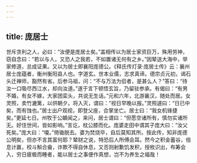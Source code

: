 ```yaml
---
---
---
```

title: 庞居士
---




世斥贪利之人，必曰：“汝便是庞居士矣。”盖相传以为居士家资巨万，殊用劳神，窃自念曰：“若以与人，又恐人之我若，不如置诸无何有之乡。”因辇送大海中，举家修道，总成证果。又以为居士即襄阳庞德公。《释氏传灯录·庞居士传》云：襄州居士庞蕴者，衡州衡阳县人也。字道玄。世本业儒，志求真谛。德宗贞元初，谒石头迁禅师，豁然有省。后参马祖，问：“不与万法为侣者，是甚么人？”答曰：“待汝一口吸尽西江水，却向汝道。”遂于言下顿悟玄旨，乃留驻参承。有偈曰：“有男不婚，有女不嫁，大家团栾头，共说无生话。”元和六年，北游襄汉，随处而居。女灵照，卖竹漉篱，以供朝夕。将入灭，谓曰：“视日早晚以报。”灵照遽曰：“日已中矣，而有蚀也。”居士出户观视，即登父座，合掌坐亡。居士曰：“我女机锋捷矣。”更延七日。州牧于公頔闻之，来问，居士谓曰：“但愿空诸所有，慎勿实诸所无。好住世间，皆如影响。”言讫，枕公膝而化。庞婆走田中谓其子庞大曰：“汝父死矣。”庞大曰：“嗄。”倚锄脱去。婆为焚烧毕，自后莫知其所。按此传，知非庞德公明矣，但亦不言其富何耶？辇财之说，特恐后人所傅会耳。然今之积金蓄谷，倍息计赢，校斗斛合龠，诈欺不得自休息，又否则射歉饥发积，授枚识出，布筹会入，穷日疲极而睡者，能以居士之事便作真想，岂不为养生之福哉！
